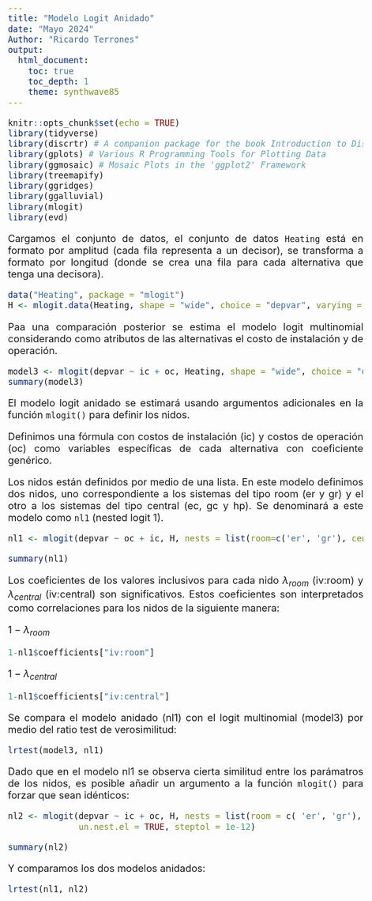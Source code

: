 ---
title: "Modelo Logit Anidado"
date: "Mayo 2024"
Author: "Ricardo Terrones" 
output: 
  html_document:
    toc: true
    toc_depth: 1
    theme: synthwave85
---


<style>
body {
text-align: justify}
</style>

<style type="text/css">
body{/*Normal*/
     font-size: 20px;
}
</style>



```{r setup, include=FALSE}
knitr::opts_chunk$set(echo = TRUE)
library(tidyverse)
library(discrtr) # A companion package for the book Introduction to Discrete Choice Analysis with `R`
library(gplots) # Various R Programming Tools for Plotting Data
library(ggmosaic) # Mosaic Plots in the 'ggplot2' Framework
library(treemapify)
library(ggridges)
library(ggalluvial)
library(mlogit)
library(evd)
```


Cargamos el conjunto de datos, el conjunto de datos `Heating` está en formato por amplitud (cada fila representa a un decisor), se transforma a formato por longitud (donde se crea una fila para cada alternativa que tenga una decisora).


```{r}
data("Heating", package = "mlogit")
H <- mlogit.data(Heating, shape = "wide", choice = "depvar", varying = c(3:12))

```

Paa una comparación posterior se estima el modelo logit multinomial considerando como atributos de las alternativas el costo de instalación y de operación.


```{r}
model3 <- mlogit(depvar ~ ic + oc, Heating, shape = "wide", choice = "depvar", reflevel = "ec", varying = c(3:12))
summary(model3)
```


El modelo logit anidado se estimará usando argumentos adicionales en la función `mlogit()` para definir los nidos.

Definimos una fórmula con costos de instalación (ic) y costos de operación (oc) como variables específicas de cada alternativa con coeficiente genérico. 

Los nidos están definidos por medio de una lista. En este modelo definimos dos nidos, uno correspondiente a los sistemas del tipo room (er y gr) y el otro a los sistemas del tipo central (ec, gc y hp). Se denominará a este modelo como `nl1` (nested logit 1).

```{r}
nl1 <- mlogit(depvar ~ oc + ic, H, nests = list(room=c('er', 'gr'), central = c('ec', 'gc', 'hp')), steptol=1e-12)

summary(nl1)
```

Los coeficientes de los valores inclusivos para cada nido $\lambda_{room}$ (iv:room) y $\lambda_{central}$ (iv:central) son significativos. Estos coeficientes son interpretados como correlaciones para los nidos de la siguiente manera:

$1-\lambda_{room}$

```{r}
1-nl1$coefficients["iv:room"]
```



$1-\lambda_{central}$

```{r}
1-nl1$coefficients["iv:central"]
```



Se compara el modelo anidado (nl1) con el logit multinomial (model3) por medio del ratio test de verosimilitud:

```{r}
lrtest(model3, nl1)
```

Dado que en el modelo nl1 se observa cierta similitud entre los parámatros de los nidos, es posible añadir un argumento a la función `mlogit()` para forzar que sean idénticos:

```{r}
nl2 <- mlogit(depvar ~ ic + oc, H, nests = list(room = c( 'er', 'gr'), central = c('ec', 'gc', 'hp')),
              un.nest.el = TRUE, steptol = 1e-12)

summary(nl2)
```

Y comparamos los dos modelos anidados:



```{r}
lrtest(nl1, nl2)
```
